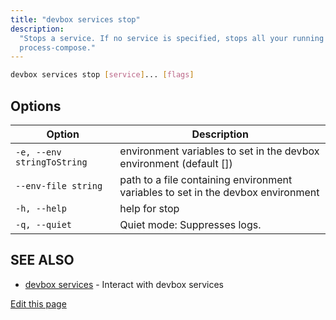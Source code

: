 ```yaml
---
title: "devbox services stop"
description:
  "Stops a service. If no service is specified, stops all your running services and shuts down
  process-compose."
---
```


```bash
devbox services stop [service]... [flags]
```

## Options[​](#options "Direct link to Options")

| Option                     | Description                                                                      |
| -------------------------- | -------------------------------------------------------------------------------- |
| `-e, --env stringToString` | environment variables to set in the devbox environment (default \[])             |
| `--env-file string`        | path to a file containing environment variables to set in the devbox environment |
| `-h, --help`               | help for stop                                                                    |
| `-q, --quiet`              | Quiet mode: Suppresses logs.                                                     |

## SEE ALSO[​](#see-also "Direct link to SEE ALSO")

- [devbox services](/docs/devbox/cli_reference/devbox_services/) - Interact with devbox services

[Edit this page](https://github.com/jetify-com/devbox/tree/main/docs/app/docs/cli_reference/devbox_services_stop.md)

